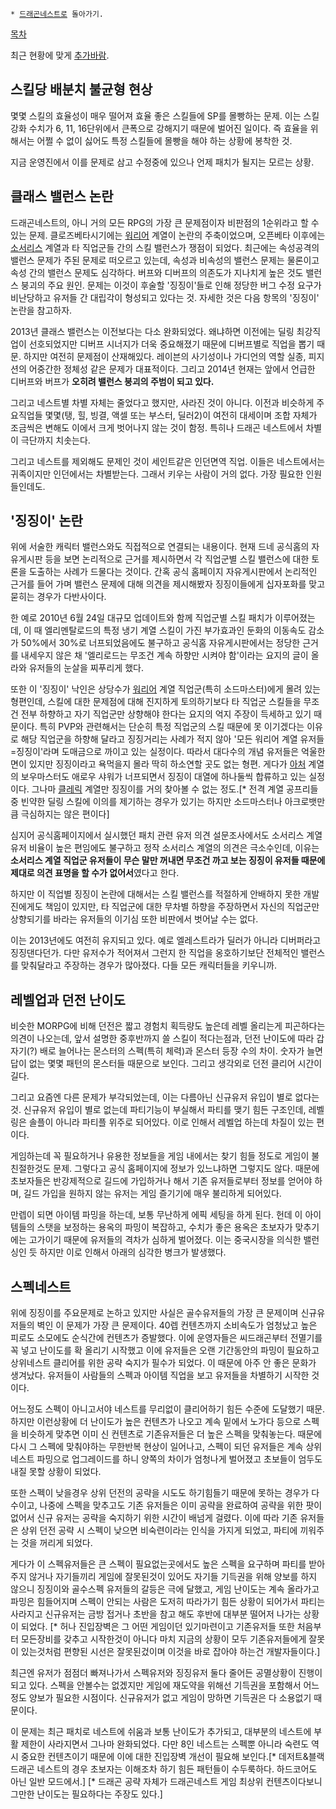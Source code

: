 * [[드래곤네스트]]로 돌아가기.

[[목차]]

최근 현황에 맞게 [[추가바람]].

== 스킬당 배분치 불균형 현상 ==
몇몇 스킬의 효율성이 매우 떨어져 효율 좋은 스킬들에 SP를 몰빵하는 문제. 이는 스킬 강화 수치가 6, 11, 16단위에서 큰폭으로 강해지기 때문에 벌어진 일이다. 즉 효율을 위해서는 어쩔 수 없이 싫어도 특정 스킬들에 몰빵을 해야 하는 상황에 봉착한 것.

지금 운영진에서 이를 문제로 삼고 수정중에 있으나 언제 패치가 될지는 모르는 상황.

== 클래스 밸런스 논란 ==
드래곤네스트의, 아니 거의 모든 RPG의 가장 큰 문제점이자 비판점의 1순위라고 할 수 있는 문제. 클로즈베타시기에는 [[워리어(드래곤네스트)|워리어]] 계열이 논란의 주축이었으며, 오픈베타 이후에는 [[소서리스(드래곤네스트)|소서리스]] 계열과 타 직업군들 간의 스킬 밸런스가 쟁점이 되었다. 최근에는 속성공격의 밸런스 문제가 주된 문제로 떠오르고 있는데, 속성과 비속성의 밸런스 문제는 물론이고 속성 간의 밸런스 문제도 심각하다. 버프와 디버프의 의존도가 지나치게 높은 것도 밸런스 붕괴의 주요 원인. 문제는 이것이 후술할 '징징이'들로 인해 정당한 버그 수정 요구가 비난당하고 유저들 간 대립각이 형성되고 있다는 것. 자세한 것은 다음 항목의 '징징이' 논란을 참고하자.

2013년 클래스 밸런스는 이전보다는 다소 완화되었다. 왜냐하면 이전에는 딜링 최강직업이 선호되었지만 디버프 시너지가 더욱 중요해졌기 때문에 디버프별로 직업을 뽑기 때문. 하지만 여전히 문제점이 산재해있다. 레이븐의 사기성이나 가디언의 역할 실종, 피지션의 어중간한 정체성 같은 문제가 대표적이다. 그리고 2014년 현재는 앞에서 언급한 디버프와 버프가 '''오히려 밸런스 붕괴의 주범이 되고 있다.'''

그리고 네스트별 차별 자체는 줄었다고 했지만, 사라진 것이 아니다. 이전과 비슷하게 주요직업들 몇몇(탱, 힐, 빙결, 액셀 또는 부스터, 딜러2)이 여전히 대세이며 조합 자체가 조금씩은 변해도 이에서 크게 벗어나지 않는 것이 함정. 특히나 드래곤 네스트에서 차별이 극단까지 치솟는다.

그리고 네스트를 제외해도 문제인 것이 세인트같은 인던면역 직업. 이들은 네스트에서는 귀족이지만 인던에서는 차별받는다. 그래서 키우는 사람이 거의 없다. 가장 필요한 인원들인데도.

== '징징이' 논란 ==
위에 서술한 캐릭터 밸런스와도 직접적으로 연결되는 내용이다. 현재 드네 공식홈의 자유게시판 등을 보면 논리적으로 근거를 제시하면서 각 직업군별 스킬 밸런스에 대한 토론을 도출하는 사례가 드물다는 것이다. 간혹 공식 홈페이지 자유게시판에서 논리적인 근거를 들어 가며 밸런스 문제에 대해 의견을 제시해봤자 징징이들에게 십자포화를 맞고 묻히는 경우가 다반사이다.

한 예로 2010년 6월 24일 대규모 업데이트와 함께 직업군별 스킬 패치가 이루어졌는데, 이 때 엘리멘탈로드의 특정 냉기 계열 스킬이 가진 부가효과인 둔화의 이동속도 감소가 50%에서 30%로 너프되었음에도 불구하고 공식홈 자유게시판에서는 정당한 근거를 내세우지 않은 채 '엘리로드는 무조건 계속 하향만 시켜야 함'이라는 요지의 글이 올라와 유저들의 눈살을 찌푸리게 했다.

또한 이 '징징이' 낙인은 상당수가 [[워리어(드래곤네스트)|워리어]] 계열 직업군(특히 소드마스터)에게 몰려 있는 형편인데, 스킬에 대한 문제점에 대해 진지하게 토의하기보다 타 직업군 스킬들을 무조건 전부 하향하고 자기 직업군만 상향해야 한다는 요지의 억지 주장이 득세하고 있기 때문이다. 특히 PVP와 관련해서는 단순히 특정 직업군의 스킬 때문에 못 이기겠다는 이유로 해당 직업군을 하향해 달라고 징징거리는 사례가 적지 않아 '모든 워리어 계열 유저들=징징이'라며 도매금으로 까이고 있는 실정이다. 따라서 대다수의 개념 유저들은 억울한 면이 있지만 징징이라고 욕먹을지 몰라 딱히 하소연할 곳도 없는 형편. 게다가 [[아처(드래곤네스트)|아처]] 계열의 보우마스터도 애로우 샤워가 너프되면서 징징이 대열에 하나둘씩 합류하고 있는 실정이다. 그나마 [[클레릭(드래곤네스트)|클레릭]] 계열만 징징이를 거의 찾아볼 수 없는 정도.[* 전격 계열 공프리들 중 빈약한 딜링 스킬에 이의를 제기하는 경우가 있기는 하지만 소드마스터나 아크로뱃만큼 극심하지는 않은 편이다]

심지어 공식홈페이지에서 실시했던 패치 관련 유저 의견 설문조사에서도 소서리스 계열 유저 비율이 높은 편임에도 불구하고 정작 소서리스 계열의 의견은 극소수인데, 이유는 '''소서리스 계열 직업군 유저들이 무슨 말만 꺼내면 무조건 까고 보는 징징이 유저들 때문에 제대로 의견 표명을 할 수가 없어서'''였다고 한다.

하지만 이 직업별 징징이 논란에 대해서는 스킬 밸런스를 적절하게 안배하지 못한 개발진에게도 책임이 있지만, 타 직업군에 대한 무차별 하향을 주장하면서 자신의 직업군만 상향되기를 바라는 유저들의 이기심 또한 비판에서 벗어날 수는 없다.

이는 2013년에도 여전히 유지되고 있다. 예로 엘레스트라가 딜러가 아니라 디버퍼라고 징징댄다던가. 다만 유저수가 적어져서 그런지 한 직업을 옹호하기보단 전체적인 밸런스를 맞춰달라고 주장하는 경우가 많아졌다. 다들 모든 캐릭터들을 키우니까.

== 레벨업과 던전 난이도 ==
비슷한 MORPG에 비해 던전은 짧고 경험치 획득량도 높은데 레벨 올리는게 피곤하다는 의견이 나오는데, 앞서 설명한 중후반까지 쓸 스킬이 적다는점과, 던전 난이도에 따라 갑자기(?) 배로 늘어나는 몬스터의 스펙(특히 체력)과 몬스터 등장 수의 차이. 숫자가 늘면 답이 없는 몇몇 패턴의 몬스터들 때문으로 보인다. 그리고 생각외로 던전 클리어 시간이 길다.

그리고 요즘엔 다른 문제가 부각되었는데, 이는 다름아닌 신규유저 유입이 별로 없다는 것. 신규유저 유입이 별로 없는데 파티기능이 부실해서 파티를 맺기 힘든 구조인데, 레벨링은 솔플이 아니라 파티플 위주로 되어있다. 이로 인해서 레벨업 하는데 차질이 있는 편이다. 

게임하는데 꼭 필요하거나 유용한 정보들을 게임 내에서는 찾기 힘들 정도로 게임이 불친절한것도 문제. 그렇다고 공식 홈페이지에 정보가 있느냐하면 그렇지도 않다. 때문에 초보자들은 반강제적으로 길드에 가입하거나 해서 기존 유저들로부터 정보를 얻어야 하며, 길드 가입을 원하지 않는 유저는 게임 즐기기에 매우 불리하게 되어있다.

만렙이 되면 아이템 파밍을 하는데, 보통 무난하게 에픽 세팅을 하게 된다. 헌데 이 아이템들의 스탯을 보정하는 용옥의 파밍이 복잡하고, 수치가 좋은 용옥은 초보자가 맞추기에는 고가이기 때문에 유저들의 격차가 심하게 벌어졌다. 이는 중국시장을 의식한 밸런싱인 듯 하지만 이로 인해서 아래의 심각한 병크가 발생했다.

== 스펙네스트 ==
위에 징징이를 주요문제로 논하고 있지만 사실은 골수유저들의 가장 큰 문제이며 신규유저들의 벽인 이 문제가 가장 큰 문제이다. 40렙 컨텐츠까지 소비속도가 엄청났고 높은 피로도 소모에도 순식간에 컨텐츠가 증발했다. 이에 운영자들은 씨드래곤부터 전멸기를 꼭 넣고 난이도를 확 올리기 시작했고 이에 유저들은 오랜 기간동안의 파밍이 필요하고 상위네스트 클리어를 위한 공략 숙지가 필수가 되었다. 이 때문에 아주 안 좋은 문화가 생겨났다. 유저들이 사람들의 스펙과 아이템 직업을 보고 유저들을 차별하기 시작한 것이다.

어느정도 스펙이 아니고서야 네스트를 무리없이 클리어하기 힘든 수준에 도달했기 때문. 하지만 이런상황에 더 난이도가 높은 컨텐츠가 나오고 계속 밑에서 노가다 등으로 스펙을 비슷하게 맞추면 이미 신 컨텐츠로 기존유저들은 더 높은 스펙을 맞춰놓는다. 때문에 다시 그 스펙에 맞춰야하는 무한반복 현상이 일어나고, 스펙이 되던 유저들은 계속 상위 네스트 파밍으로 업그레이드를 하니 양쪽의 차이가 엄청나게 벌어졌고 초보들이 엄두도 내질 못할 상황이 되었다. 

또한 스펙이 낮을경우 상위 던전의 공략을 시도도 하기힘들기 때문에 못하는 경우가 다수이고, 나중에 스펙을 맞추고도 기존 유저들은 이미 공략을 완료하여 공략을 위한 팟이 없어서 신규 유저는 공략을 숙지하기 위한 시간이 배넘게 걸렸다. 이에 따라 기존 유저들은 상위 던전 공략 시 스펙이 낮으면 비숙련이라는 인식을 가지게 되었고, 파티에 끼워주는 것을 꺼리게 되었다.

게다가 이 스펙유저들은 큰 스펙이 필요없는곳에서도 높은 스펙을 요구하며 파티를 받아주지 않거나 자기들끼리 게임에 잘못된것이 있어도 자기들 기득권을 위해 양보를 하지 않으니 징징이와 골수스펙 유저들의 갈등은 극에 달했고, 게임 난이도는 계속 올라가고 파밍은 힘들어지며 스펙이 안되는 사람은 도저히 따라가기 힘든 상황이 되어가서 파티는 사라지고 신규유저는 금방 접거나 초반을 참고 해도 후반에 대부분 떨어저 나가는 상황이 되었다. [* 허나 진입장벽은 그 어떤 게임이던 있기마련이고 기존유저들 또한 처음부터 모든장비를 갖추고 시작한것이 아니다 마치 지금의 상황이 모두 기존유저들에게 잘못이 있는것처럼 편향된 시선은 잘못된겄이며 이것을 바로 잡아야 하는건 개발자들이다.] 

최근엔 유저가 점점더 빠져나가서 스펙유저와 징징유저 둘다 줄어든 공멸상황이 진행이 되고 있다. 스펙을 안볼수는 없겠지만 게임에 재도약을 위해선 기득권을 포함해서 어느정도 양보가 필요한 시점이다. 신규유저가 없고 게임이 망하면 기득권은 다 소용없기 때문이다.

이 문제는 최근 패치로 네스트에 쉬움과 보통 난이도가 추가되고, 대부분의 네스트에 부활 제한이 사라지면서 그나마 완화되었다. 다만 8인 네스트는 스펙뿐 아니라 숙련도 역시 중요한 컨텐츠이기 때문에 이에 대한 진입장벽 개선이 필요해 보인다.[* 데저트&블랙드래곤 네스트의 경우 초보자는 이해조차 하기 힘든 패턴들이 수두룩하다. 하드코어도 아닌 일반 모드에서.] [* 드래곤 공략 자체가 드래곤네스트 게임 최상위 컨텐츠이다보니 그만한 난이도는 필요하다는 주장도 있다.]
